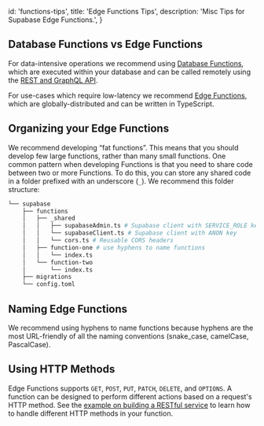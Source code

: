 
  id: 'functions-tips',
  title: 'Edge Functions Tips',
  description: 'Misc Tips for Supabase Edge Functions.',
}

## Database Functions vs Edge Functions

For data-intensive operations we recommend using [Database Functions](/docs/guides/database/functions), which are executed within your database
and can be called remotely using the [REST and GraphQL API](/docs/guides/api).

For use-cases which require low-latency we recommend [Edge Functions](/docs/guides/functions), which are globally-distributed and can be written in TypeScript.

## Organizing your Edge Functions

We recommend developing “fat functions”. This means that you should develop few large functions, rather than many small functions. One common pattern when developing Functions is that you need to share code between two or more Functions. To do this, you can store any shared code in a folder prefixed with an underscore (`_`). We recommend this folder structure:

```bash
└── supabase
    ├── functions
    │   ├── _shared
    │   │   ├── supabaseAdmin.ts # Supabase client with SERVICE_ROLE key
    │   │   └── supabaseClient.ts # Supabase client with ANON key
    │   │   └── cors.ts # Reusable CORS headers
    │   ├── function-one # use hyphens to name functions
    │   │   └── index.ts
    │   └── function-two
    │       └── index.ts
    ├── migrations
    └── config.toml
```

## Naming Edge Functions

We recommend using hyphens to name functions because hyphens are the most URL-friendly of all the naming conventions (snake_case, camelCase, PascalCase).

## Using HTTP Methods

Edge Functions supports `GET`, `POST`, `PUT`, `PATCH`, `DELETE`, and `OPTIONS`. A function can be designed to perform different actions based on a request's HTTP method. See the [example on building a RESTful service](https://github.com/supabase/supabase/tree/master/examples/edge-functions/supabase/functions/restful-tasks) to learn how to handle different HTTP methods in your function.


